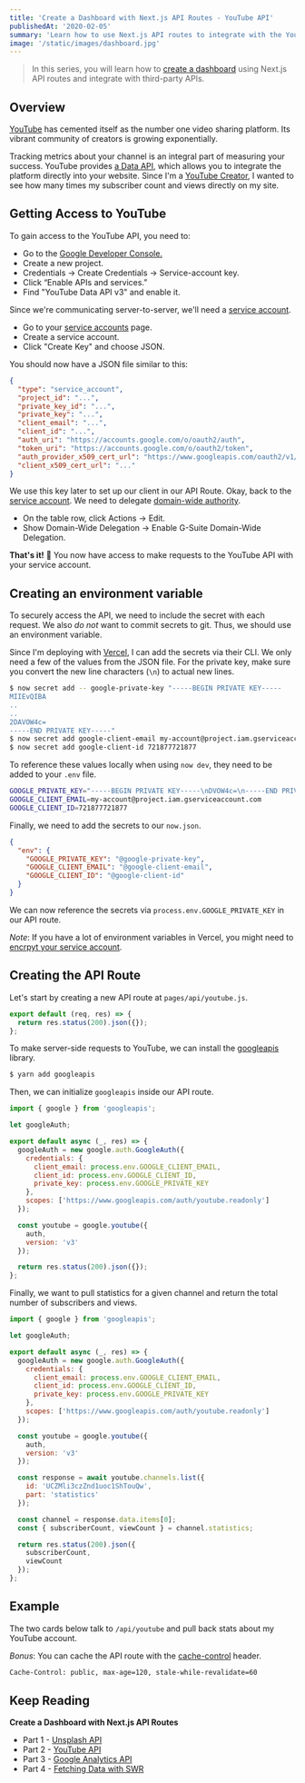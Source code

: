 ```yaml
---
title: 'Create a Dashboard with Next.js API Routes - YouTube API'
publishedAt: '2020-02-05'
summary: 'Learn how to use Next.js API routes to integrate with the YouTube API and retrieve statistics about a channel.'
image: '/static/images/dashboard.jpg'
---
```



> In this series, you will learn how to [create a dashboard](/dashboard) using Next.js API routes and integrate with third-party APIs.

<YouTube />

## Overview

[YouTube](https://youtube.com) has cemented itself as the number one video sharing platform. Its vibrant community of creators is growing exponentially.

Tracking metrics about your channel is an integral part of measuring your success.
YouTube provides [a Data API](https://developers.google.com/youtube/v3/docs), which allows you to integrate the platform directly into your website.
Since I'm a [YouTube Creator](https://www.youtube.com/channel/UCZMli3czZnd1uoc1ShTouQw), I wanted to see how many times my subscriber count and views directly on my site.

## Getting Access to YouTube

To gain access to the YouTube API, you need to:

- Go to the [Google Developer Console.](https://console.developers.google.com/)
- Create a new project.
- Credentials -> Create Credentials -> Service-account key.
- Click “Enable APIs and services.”
- Find "YouTube Data API v3" and enable it.

Since we're communicating server-to-server, we'll need a [service account](https://developers.google.com/identity/protocols/OAuth2ServiceAccount).

- Go to your [service accounts](https://console.developers.google.com/iam-admin/serviceaccounts) page.
- Create a service account.
- Click "Create Key" and choose JSON.

You should now have a JSON file similar to this:

```json
{
  "type": "service_account",
  "project_id": "...",
  "private_key_id": "...",
  "private_key": "...",
  "client_email": "...",
  "client_id": "...",
  "auth_uri": "https://accounts.google.com/o/oauth2/auth",
  "token_uri": "https://accounts.google.com/o/oauth2/token",
  "auth_provider_x509_cert_url": "https://www.googleapis.com/oauth2/v1/certs",
  "client_x509_cert_url": "..."
}
```

We use this key later to set up our client in our API Route.
Okay, back to the [service account](https://console.developers.google.com/iam-admin/serviceaccounts).
We need to delegate [domain-wide authority](https://developers.google.com/identity/protocols/OAuth2ServiceAccount#delegatingauthority).

- On the table row, click Actions -> Edit.
- Show Domain-Wide Delegation -> Enable G-Suite Domain-Wide Delegation.

**That's it!** 🎉 You now have access to make requests to the YouTube API with your service account.

## Creating an environment variable

To securely access the API, we need to include the secret with each request.
We also _do not_ want to commit secrets to git. Thus, we should use an environment variable.

Since I'm deploying with [Vercel](https://vercel.com), I can add the secrets via their CLI.
We only need a few of the values from the JSON file. For the private key, make sure you convert
the new line characters (`\n`) to actual new lines.

```bash
$ now secret add -- google-private-key "-----BEGIN PRIVATE KEY-----
MIIEvQIBA
..
..
2DAVOW4c=
-----END PRIVATE KEY-----"
$ now secret add google-client-email my-account@project.iam.gserviceaccount.com
$ now secret add google-client-id 721877721877
```

To reference these values locally when using `now dev`, they need to be added to your `.env` file.

```bash
GOOGLE_PRIVATE_KEY="-----BEGIN PRIVATE KEY-----\nDVOW4c=\n-----END PRIVATE KEY-----\n"
GOOGLE_CLIENT_EMAIL=my-account@project.iam.gserviceaccount.com
GOOGLE_CLIENT_ID=721877721877
```

Finally, we need to add the secrets to our `now.json`.

```json
{
  "env": {
    "GOOGLE_PRIVATE_KEY": "@google-private-key",
    "GOOGLE_CLIENT_EMAIL": "@google-client-email",
    "GOOGLE_CLIENT_ID": "@google-client-id"
  }
}
```

We can now reference the secrets via `process.env.GOOGLE_PRIVATE_KEY` in our API route.

_Note_: If you have a lot of environment variables in Vercel, you might need to [encrpyt your service account](/blog/vercel-env-variables-size-limit).

## Creating the API Route

Let's start by creating a new API route at `pages/api/youtube.js`.

```js
export default (req, res) => {
  return res.status(200).json({});
};
```

To make server-side requests to YouTube, we can install the [googleapis](https://github.com/googleapis/google-api-nodejs-client) library.

```bash
$ yarn add googleapis
```

Then, we can initialize `googleapis` inside our API route.

```js
import { google } from 'googleapis';

let googleAuth;

export default async (_, res) => {
  googleAuth = new google.auth.GoogleAuth({
    credentials: {
      client_email: process.env.GOOGLE_CLIENT_EMAIL,
      client_id: process.env.GOOGLE_CLIENT_ID,
      private_key: process.env.GOOGLE_PRIVATE_KEY
    },
    scopes: ['https://www.googleapis.com/auth/youtube.readonly']
  });

  const youtube = google.youtube({
    auth,
    version: 'v3'
  });

  return res.status(200).json({});
};
```

Finally, we want to pull statistics for a given channel and return the total number of subscribers and views.

```js
import { google } from 'googleapis';

let googleAuth;

export default async (_, res) => {
  googleAuth = new google.auth.GoogleAuth({
    credentials: {
      client_email: process.env.GOOGLE_CLIENT_EMAIL,
      client_id: process.env.GOOGLE_CLIENT_ID,
      private_key: process.env.GOOGLE_PRIVATE_KEY
    },
    scopes: ['https://www.googleapis.com/auth/youtube.readonly']
  });

  const youtube = google.youtube({
    auth,
    version: 'v3'
  });

  const response = await youtube.channels.list({
    id: 'UCZMli3czZnd1uoc1ShTouQw',
    part: 'statistics'
  });

  const channel = response.data.items[0];
  const { subscriberCount, viewCount } = channel.statistics;

  return res.status(200).json({
    subscriberCount,
    viewCount
  });
};
```

## Example

The two cards below talk to `/api/youtube` and pull back stats about my YouTube account.

_Bonus_: You can cache the API route with the [cache-control](https://developer.mozilla.org/en-US/docs/Web/HTTP/Headers/Cache-Control) header.

```bash
Cache-Control: public, max-age=120, stale-while-revalidate=60
```

<YouTube />

## Keep Reading

**Create a Dashboard with Next.js API Routes**

- Part 1 - [Unsplash API](/blog/unsplash-api-nextjs)
- Part 2 - [YouTube API](/blog/youtube-api-nextjs)
- Part 3 - [Google Analytics API](/blog/google-analytics-api-nextjs)
- Part 4 - [Fetching Data with SWR](/blog/fetching-data-with-swr)


<ProjectCard
  title="Mastering Next.js"
  description="The premiere video course for building static and server-side rendered applications with Next.js and React."
  href="https://masteringnextjs.com/"
  icon="nextjs"
/>
<ProjectCard
  title="jamstackfns"
  description="The best serverless functions for JAMstack applications. Deploy to Vercel or Netlify for your static site."
  href="https://jamstackfns.com/"
  icon="jamstackfns"
/>
